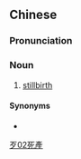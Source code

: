 {{also|死产}}
==Chinese==
{{zh-forms|s=死产}}

===Pronunciation===
{{zh-pron
|m=sǐchǎn
|c=sei2 caan2
|cat=n
}}

===Noun===
{{zh-noun}}

# [[stillbirth]]

====Synonyms====
* {{zh-l|死胎}}

[[Category:zh:Death|歹02死產]]